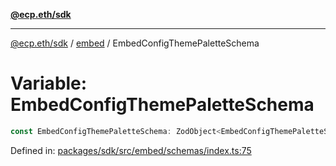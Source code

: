 [**@ecp.eth/sdk**](../../index.mdx)

***

[@ecp.eth/sdk](/sdk-reference/index.mdx) / [embed](/sdk-reference/embed/index.mdx) / EmbedConfigThemePaletteSchema

# Variable: EmbedConfigThemePaletteSchema

```ts
const EmbedConfigThemePaletteSchema: ZodObject<EmbedConfigThemePaletteSchemaType>;
```

Defined in: [packages/sdk/src/embed/schemas/index.ts:75](https://github.com/ecp-eth/comments-monorepo/blob/main/packages/sdk/src/embed/schemas/index.ts#L75)
